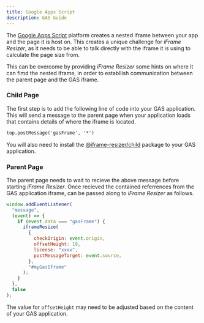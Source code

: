 ```yaml
---
title: Google Apps Script
description: GAS Guide
---
```



The [Google Apps Script](https://www.google.com/script/start/) platform creates a nested
iframe between your app and the page it is host on. This creates a unique challenge for
_iFrame Resizer_, as it needs to be able to talk directly with the iframe it is using to
calculate the page size from.

This can be overcome by providing _iFrame Resizer_ some hints on where it can fimd the nested iframe, in order to establlish communication between the parent page and the GAS iframe.

### Child Page

The first step is to add the following line of code into your GAS application. This will
send a message to the parent page when your application loads that contains details of where
the iframe is located.

```html
top.postMessage('gasFrame', '*')
```

You will also need to install the [@iframe-resizer/child](../../setup/#child-page-setup)
package to your GAS application.

### Parent Page

The parent page needs to wait to recieve the above message before starting _iFrame Resizer_.
Once recieved the contained referrences from the GAS application iframe, can be passed along to _iFrame Resizer_ as follows.

```js
window.addEventListener(
  "message",
  (event) => {
    if (event.data === "gasFrame") {
      iframeResize(
        {
          checkOrigin: event.origin,
          offsetHeight: 19,
          license: "xxxx",
          postMessageTarget: event.source,
        },
        "#myGasIframe"
      );
    }
  },
  false
);
```

The value for `offsetHeight` may need to be adjusted based on the content of your GAS application.

<License />
